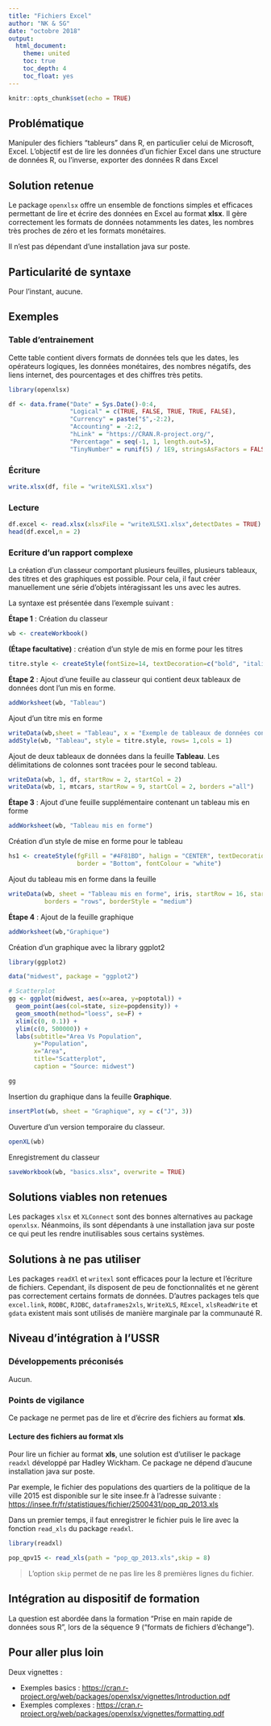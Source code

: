 ---
title: "Fichiers Excel"
author: "NK & SG"
date: "octobre 2018"
output:
  html_document:
    theme: united
    toc: true
    toc_depth: 4
    toc_float: yes
---

```{r setup, include=FALSE}
knitr::opts_chunk$set(echo = TRUE)
```

## Problématique

Manipuler des fichiers "tableurs" dans R, en particulier celui de Microsoft, Excel. L'objectif est de lire les données d'un fichier Excel dans une structure de données R, ou l'inverse, exporter des données R dans Excel

## Solution retenue

Le package `openxlsx` offre un ensemble de fonctions simples et efficaces permettant de lire et écrire des données en Excel au format **xlsx**. Il gère correctement les formats de données notamments les dates, les nombres très proches de zéro et les formats monétaires.

Il n'est pas dépendant d'une installation java sur poste.

## Particularité de syntaxe

Pour l'instant, aucune. 

## Exemples

### Table d'entrainement

Cette table contient divers formats de données tels que les dates, les opérateurs logiques, les données monétaires, des nombres négatifs, des liens internet, des pourcentages et des chiffres très petits. 

```{r}
library(openxlsx)

df <- data.frame("Date" = Sys.Date()-0:4,
                 "Logical" = c(TRUE, FALSE, TRUE, TRUE, FALSE),
                 "Currency" = paste("$",-2:2),
                 "Accounting" = -2:2,
                 "hLink" = "https://CRAN.R-project.org/",
                 "Percentage" = seq(-1, 1, length.out=5),
                 "TinyNumber" = runif(5) / 1E9, stringsAsFactors = FALSE)
```

### Écriture 

```{r}
write.xlsx(df, file = "writeXLSX1.xlsx")
```

### Lecture

```{r}
df.excel <- read.xlsx(xlsxFile = "writeXLSX1.xlsx",detectDates = TRUE)
head(df.excel,n = 2)
```


### Ecriture d'un rapport complexe

La création d'un classeur comportant plusieurs feuilles, plusieurs tableaux, des titres et des graphiques est possible. Pour cela, il faut créer manuellement une série d'objets intéragissant les uns avec les autres. 

La syntaxe est présentée dans l'exemple suivant : 

**Étape 1** : Création du classeur

```{r}
wb <- createWorkbook()
```

**(Étape facultative)** : création d'un style de mis en forme pour les titres
```{r}
titre.style <- createStyle(fontSize=14, textDecoration=c("bold", "italic"))
```


**Étape 2** : Ajout d'une feuille au classeur qui contient deux tableaux de données dont l'un mis en forme. 

```{r}
addWorksheet(wb, "Tableau")
```


Ajout d'un titre mis en forme
```{r}
writeData(wb,sheet = "Tableau", x = "Exemple de tableaux de données contenant différents types de variables", startRow = 1)
addStyle(wb, "Tableau", style = titre.style, rows= 1,cols = 1)
```


Ajout de deux tableaux de données dans la feuille **Tableau**. Les délimitations de colonnes sont tracées pour le second tableau.

```{r}
writeData(wb, 1, df, startRow = 2, startCol = 2)
writeData(wb, 1, mtcars, startRow = 9, startCol = 2, borders ="all")
```

**Étape 3** : Ajout d'une feuille supplémentaire contenant un tableau mis en forme

```{r}
addWorksheet(wb, "Tableau mis en forme")
```

Création d'un style de mise en forme pour le tableau

```{r}
hs1 <- createStyle(fgFill = "#4F81BD", halign = "CENTER", textDecoration = "Bold",
                   border = "Bottom", fontColour = "white")
```

Ajout du tableau mis en forme dans la feuille

```{r}
writeData(wb, sheet = "Tableau mis en forme", iris, startRow = 16, startCol = 10, headerStyle = hs1,
          borders = "rows", borderStyle = "medium")
```

**Étape 4** : Ajout de la feuille graphique

```{r}
addWorksheet(wb,"Graphique")
```

Création d'un graphique avec la library ggplot2

```{r,warning=FALSE}
library(ggplot2)

data("midwest", package = "ggplot2")

# Scatterplot
gg <- ggplot(midwest, aes(x=area, y=poptotal)) + 
  geom_point(aes(col=state, size=popdensity)) + 
  geom_smooth(method="loess", se=F) + 
  xlim(c(0, 0.1)) + 
  ylim(c(0, 500000)) + 
  labs(subtitle="Area Vs Population", 
       y="Population", 
       x="Area", 
       title="Scatterplot", 
       caption = "Source: midwest")
```


```{r,echo=FALSE,warning=FALSE}
gg
```

Insertion du graphique dans la feuille **Graphique**.

```{r}
insertPlot(wb, sheet = "Graphique", xy = c("J", 3))
```

Ouverture d'un version temporaire du classeur. 

```{r,eval=FALSE}
openXL(wb)
```

Enregistrement du classeur

```{r}
saveWorkbook(wb, "basics.xlsx", overwrite = TRUE)
```


## Solutions viables non retenues

Les packages `xlsx` et `XLConnect` sont des bonnes alternatives au package `openxlsx`. Néanmoins, ils sont dépendants à une installation java sur poste ce qui peut les rendre inutilisables sous certains systèmes.  

## Solutions à ne pas utiliser

Les packages `readXl` et `writexl` sont efficaces pour la lecture et l'écriture de fichiers. Cependant, ils disposent de peu de fonctionnalités et ne gèrent pas correctement certains formats de données. D'autres packages tels que `excel.link`, `RODBC`, `RJDBC`, `dataframes2xls`, `WriteXLS`, `RExcel`, `xlsReadWrite` et `gdata` existent mais sont utilisés de manière marginale par la communauté R. 

## Niveau d'intégration à l'USSR

### Développements préconisés

Aucun.

### Points de vigilance

Ce package ne permet pas de lire et d'écrire des fichiers au format **xls**.

#### Lecture des fichiers au format xls

Pour lire un fichier au format **xls**, une solution est d'utiliser le package `readxl` développé par Hadley Wickham. Ce package ne dépend d'aucune installation java sur poste. 

Par exemple, le fichier des populations des quartiers de la politique de la ville 2015 est disponible sur le site insee.fr à l'adresse suivante : <https://insee.fr/fr/statistiques/fichier/2500431/pop_qp_2013.xls>

Dans un premier temps, il faut enregistrer le fichier puis le lire avec la fonction `read_xls` du package `readxl`.

```{r,eval=FALSE}
library(readxl)

pop_qpv15 <- read_xls(path = "pop_qp_2013.xls",skip = 8)
```

> L'option `skip` permet de ne pas lire les 8 premières lignes du fichier.

## Intégration au dispositif de formation

La question est abordée dans la formation "Prise en main rapide de données sous R", lors de la séquence 9 ("formats de fichiers d'échange").

## Pour aller plus loin

Deux vignettes :

* Exemples basics : <https://cran.r-project.org/web/packages/openxlsx/vignettes/Introduction.pdf>
* Exemples complexes : <https://cran.r-project.org/web/packages/openxlsx/vignettes/formatting.pdf>

